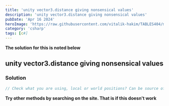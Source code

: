 ```yaml
---
title: 'unity vector3.distance giving nonsensical values'
description: 'unity vector3.distance giving nonsensical values'
pubDate: 'Apr 16 2024'
heroImage: 'https://raw.githubusercontent.com/vitalik-hakim/TABLES404/main/error_b/c%23.png'
category: 'csharp'
tags: [c#]
---
```


**The solution for this is noted below**

## unity vector3.distance giving nonsensical values

### Solution

```csharp
// Check what you are using, local or world positions? Can be source of mistakes
```

**Try other methods by searching on the site. That is if this doesn't work**
